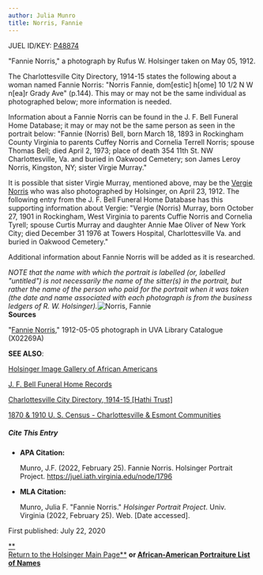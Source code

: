 ```yaml
---
author: Julia Munro
title: Norris, Fannie
---
```

JUEL ID/KEY: [P48874](http://juel.iath.virginia.edu/public_person?person=48874 "P48874")

"Fannie Norris," a photograph by Rufus W. Holsinger taken on May 05, 1912.

The Charlottesville City Directory, 1914-15 states the following about a woman named Fannie Norris: "Norris Fannie, dom\[estic\] h\[ome\] 10 1/2 N W n\[ea\]r Grady Ave" (p.144). This may or may not be the same individual as photographed below; more information is needed.

Information about a Fannie Norris can be found in the J. F. Bell Funeral Home Database; it may or may not be the same person as seen in the portrait below: "Fannie (Norris) Bell, born March 18, 1893 in Rockingham County Virginia to parents Cuffey Norris and Cornelia Terrell Norris; spouse Thomas Bell; died April 2, 1973; place of death 354 11th St. NW Charlottesville, Va. and buried in Oakwood Cemetery; son James Leroy Norris, Kingston, NY; sister Virgie Murray." 

It is possible that sister Virgie Murray, mentioned above, may be the [Vergie Norris](http://juel.iath.virginia.edu/node/1889 "Norris, Vergie") who was also photographed by Holsinger, on April 23, 1912. The following entry from the J. F. Bell Funeral Home Database has this supporting information about Vergie: "Vergie (Norris) Murray, born October 27, 1901 in Rockingham, West Virginia to parents Cuffie Norris and Cornelia Tyrell; spouse Curtis Murray and daughter Annie Mae Oliver of New York City; died December 31 1976 at Towers Hospital, Charlottesville Va. and buried in Oakwood Cemetery."

Additional information about Fannie Norris will be added as it is researched.

_NOTE that the name with which the portrait is labelled (or, labelled "untitled") is not necessarily the name of the sitter(s) in the portrait, but rather the name of the person who paid for the portrait when it was taken (the date and name associated with each photograph is from the business ledgers of R. W. Holsinger)._![Norris, Fannie](https://iiif.lib.virginia.edu/iiif/uva-lib:1042067/full/778,561/0/default.jpg "Norris, Fannie")   
**Sources**

"[Fannie Norris](https://search.lib.virginia.edu/catalog/uva-lib:1042067#?c=0&m=0&s=0&cv=0&xywh=1770%2C-84%2C4426%2C3281 "Fannie Norris")," 1912-05-05 photograph in UVA Library Catalogue (X02269A) 

**SEE ALSO**:

[Holsinger Image Gallery of African Americans](http://rwholsingerphotos.org/images.php "Holsinger Image Gallery of African Americans")

[J. F. Bell Funeral Home Records](http://www2.vcdh.virginia.edu/afam/raceandplace/perl_scripts/funeral_search.html "J. F. Bell Funeral Home Database")

[Charlottesville City Directory, 1914-15 \[Hathi Trust\]](https://catalog.hathitrust.org/Record/101954103 "Charlottesville City Directory, 1914-15") 

[1870 & 1910 U. S. Census - Charlottesville & Esmont Communities](http://www2.vcdh.virginia.edu/afam/raceandplace/census/search_both.html "1870 & 1910 U. S. Census: Charlottesville and Esmont Communities")

##### **Cite This Entry**

*   **APA Citation:**
    
    Munro, J.F. (2022, February 25). Fannie Norris. Holsinger Portrait Project. https://juel.iath.virginia.edu/node/1796
    
*   **MLA Citation:**
    
    Munro, Julia F. "Fannie Norris." _Holsinger Portrait Project_. Univ. Virginia (2022, February 25). Web. \[Date accessed\].
    

  
First published: July 22, 2020

[**  
Return to the Holsinger Main Page**](http://juel.iath.virginia.edu/node/980) **or [African-American Portraiture List of Names](http://juel.iath.virginia.edu/node/996)**